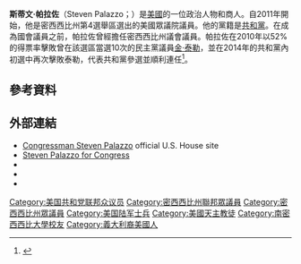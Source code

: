 '''斯蒂文·帕拉佐'''（Steven Palazzo；{{bd|1970年|2月21日}}）是[[美國|美國]]的一位政治人物和商人。自2011年開始，他是密西西比州第4選舉區選出的美國眾議院議員。他的黨籍是[[共和黨_(美國)|共和黨]]。在成為國會議員之前，帕拉佐曾經擔任密西西比州議會議員。帕拉佐在2010年以52%的得票率擊敗曾在該選區當選10次的民主黨議員[[金·泰勒|金·泰勒]]，並在2014年的共和黨內初選中再次擊敗泰勒，代表共和黨參選並順利連任<ref>{{cite web|url=http://thehill.com/blogs/ballot-box/senate-races/199634-ex-rep-gene-taylor-becomes-republican-to-run-again|title=Cameron Joseph, Ex-Rep. switches parties to run again|publisher=Thehill.com|accessdate=March 1, 2014|archive-date=2018-06-30|archive-url=https://web.archive.org/web/20180630162059/http://thehill.com/blogs/ballot-box/senate-races/199634-ex-rep-gene-taylor-becomes-republican-to-run-again|dead-url=no}}</ref>。
== 參考資料 ==
{{reflist}}
== 外部連結 ==
{{Commons category}}
* [http://palazzo.house.gov Congressman Steven Palazzo] {{Wayback|url=http://palazzo.house.gov/ |date=20200917075336 }} official U.S. House site
* [http://webarchive.loc.gov/all/20100819184011/http%3A//palazzoforcongress.com/ Steven Palazzo for Congress]
* {{Dmoz|Regional/North_America/United_States/Mississippi/Government/Federal/US_House_of_Representatives/Steven_Palazzo_%5BR-4%5D}}
* {{C-SPAN|Steven Palazzo}}
* {{CongLinks | congbio = P000601 | ballot = Steven_Palazzo | nndb = 541/000257767 | votesmart = 69521 | govtrack = 412443 | opencong = 412443 | rollcall = 31432 | politifact = | fec = H0MS04120 | opensecrets = N00031958 | assets = steven-palazzo/ | legistorm = 2768/Rep_Steven_Palazzo_MS.html | followthemoney = 8965 | ontheissues = House/Steven_Palazzo.htm | congress = steven-palazzo/2035 | worldcat = | c-span = stevenpalazzo | imdb = 5149797 | bloomberg = | nyt = | washpo = gIQAlE0YMP }}

{{DEFAULTSORT: Palazzo, Steven}}
[[Category:美国共和党联邦众议员|Category:美国共和党联邦众议员]]
[[Category:密西西比州聯邦眾議員|Category:密西西比州聯邦眾議員]]
[[Category:密西西比州眾議員|Category:密西西比州眾議員]]
[[Category:美国陆军士兵|Category:美国陆军士兵]]
[[Category:美國天主教徒|Category:美國天主教徒]]
[[Category:南密西西比大學校友|Category:南密西西比大學校友]]
[[Category:義大利裔美國人|Category:義大利裔美國人]]